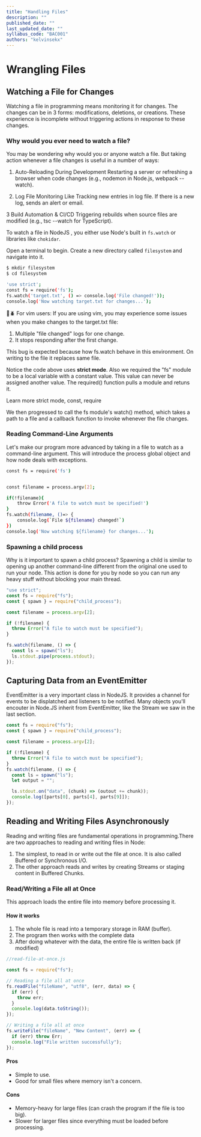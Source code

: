 ```yaml
---
title: "Handling Files"
description: ""
published_date: ""
last_updated_date: ""
syllabus_code: "BAC001"
authors: "kelvinsekx"
---
```


# Wrangling Files

## Watching a File for Changes

Watching a file in programming means monitoring it for changes. The changes can be in 3 forms: modifications, deletions, or creations. These experience is incomplete without triggering actions in response to these changes.

### Why would you ever need to watch a file?

You may be wondering why would you or anyone watch a file.
But taking action whenever a file changes is useful in a number of ways:

1. Auto-Reloading During Development
   Restarting a server or refreshing a browser when code changes (e.g., nodemon in Node.js, webpack --watch).

2. Log File Monitoring
   Like Tracking new entries in log file. If there is a new log, sends an alert or email.

3 Build Automation & CI/CD
Triggering rebuilds when source files are modified (e.g., tsc --watch for TypeScript).

To watch a file in NodeJS , you either use Node's built in `fs.watch` or libraries like `chokidar`.

Open a terminal to begin. Create a new directory called `filesystem` and navigate into it.

```bash
$ mkdir filesystem
$ cd filesystem
```

```bash
'use strict';
const fs = require('fs');
fs.watch('target.txt', () => console.log('File changed!'));
console.log('Now watching target.txt for changes...');
```

🐛🪲 For vim users: If you are using vim, you may experience some issues when you make changes to the target.txt file:

1. Multiple "file changed" logs for one change.
2. It stops responding after the first change.

This bug is expected because how fs.watch behave in this environment. On writing to the file it replaces same file.

Notice the code above uses **strict mode**. Also we required the "fs" module to be a local variable with a constant value. This value can never be assigned another value. The required() function pulls a module and retuns it.

Learn more strict mode, const, require

We then progressed to call the fs module's watch() method, which takes a path to a file and a callback function to invoke whenever the file changes.

### Reading Command-Line Arguments

Let's make our program more advanced by taking in a file to watch as a command-line argument. This will introduce the process global object and how node deals with exceptions.

```bash
const fs = require('fs')


const filename = process.argv[2];

if(!filename){
    throw Error('A file to watch must be specified!')
}
fs.watch(filename, ()=> {
    console.log(`File ${filename} changed!`)
})
console.log('Now watching ${filename} for changes...');
```

### Spawning a child process

Why is it important to spawn a child process?
Spawning a child is similar to opening up another command-line different from the original one used to run your node. This action is done for you by node so you can run any heavy stuff without blocking your main thread.

```js
"use strict";
const fs = require("fs");
const { spawn } = require("child_process");

const filename = process.argv[2];

if (!filename) {
  throw Error("A file to watch must be specified");
}

fs.watch(filename, () => {
  const ls = spawn("ls");
  ls.stdout.pipe(process.stdout);
});
```

## Capturing Data from an EventEmitter

EventEmitter is a very important class in NodeJS. It provides a channel for events to be displatched and listeners to be notified. Many objects you'll encouter in Node.JS inherit from EventEmitter, like the Stream we saw in the last section.

```js
const fs = require("fs");
const { spawn } = require("child_process");

const filename = process.argv[2];

if (!filename) {
  throw Error("A file to watch must be specified");
}
fs.watch(filename, () => {
  const ls = spawn("ls");
  let output = "";

  ls.stdout.on("data", (chunk) => (outout += chunk));
  console.log([parts[0], parts[4], parts[9]]);
});
```

## Reading and Writing Files Asynchronously

Reading and writing files are fundamental operations in programming.There are two approaches to reading and writing files in Node:

1. The simplest, to read in or write out the file at once. It is also called Buffered or Synchronous I/O.
2. The other approach reads and writes by creating Streams or staging content in Buffered Chunks.

### Read/Writing a File all at Once

This approach loads the entire file into memory before processing it.

#### How it works

1.  The whole file is read into a temporary storage in RAM (buffer).
2.  The program then works with the complete data
3.  After doing whatever with the data, the entire file is written back (if modified)

```js
//read-file-at-once.js

const fs = require("fs");

// Reading a file all at once
fs.readFile("fileName", "utf8", (err, data) => {
  if (err) {
    throw err;
  }
  console.log(data.toString());
});

// Writing a file all at once
fs.writeFile("fileName", "New Content", (err) => {
  if (err) throw Err;
  console.log("File written successfully");
});
```

#### Pros

- Simple to use.
- Good for small files where memory isn't a concern.

#### Cons

- Memory-heavy for large files (can crash the program if the file is too big).
- Slower for larger files since everything must be loaded before processing.
